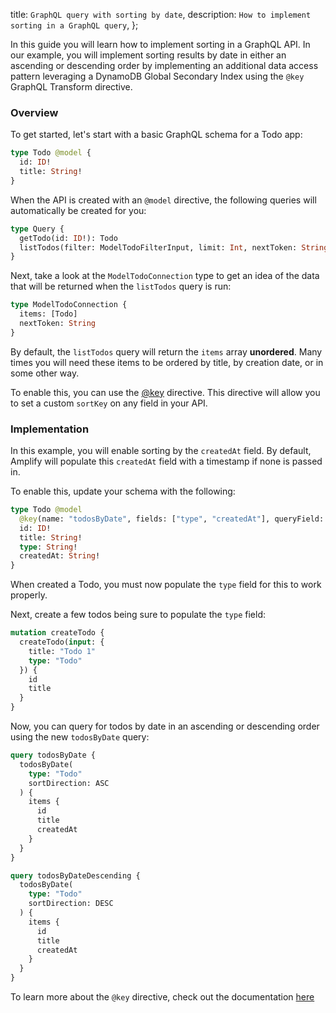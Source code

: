   title: `GraphQL query with sorting by date`,
  description: `How to implement sorting in a GraphQL query`,
};

In this guide you will learn how to implement sorting in a GraphQL API. In our example, you will implement sorting results by date in either an ascending or descending order by implementing an additional data access pattern leveraging a DynamoDB Global Secondary Index using the `@key` GraphQL Transform directive.

### Overview

To get started, let's start with a basic GraphQL schema for a Todo app:

```graphql
type Todo @model {
  id: ID!
  title: String!
}
```

When the API is created with an `@model` directive, the following queries will automatically be created for you:

```graphql
type Query {
  getTodo(id: ID!): Todo
  listTodos(filter: ModelTodoFilterInput, limit: Int, nextToken: String): ModelTodoConnection
}
```

Next, take a look at the `ModelTodoConnection` type to get an idea of the data that will be returned when the `listTodos` query is run:

```graphql
type ModelTodoConnection {
  items: [Todo]
  nextToken: String
}
```

By default, the `listTodos` query will return the `items` array __unordered__. Many times you will need these items to be ordered by title, by creation date, or in some other way.

To enable this, you can use the [@key](/cli/graphql-transformer/key) directive. This directive will allow you to set a custom `sortKey` on any field in your API.

### Implementation

In this example, you will enable sorting by the `createdAt` field. By default, Amplify will populate this `createdAt` field with a timestamp if none is passed in.

To enable this, update your schema with the following:

```graphql
type Todo @model
  @key(name: "todosByDate", fields: ["type", "createdAt"], queryField: "todosByDate") {
  id: ID!
  title: String!
  type: String!
  createdAt: String!
}
```

<Callout>

When created a Todo, you must now populate the `type` field for this to work properly.

</Callout>

Next, create a few todos being sure to populate the `type` field:

```graphql
mutation createTodo {
  createTodo(input: {
    title: "Todo 1"
    type: "Todo"
  }) {
    id
    title
  }
}
```

Now, you can query for todos by date in an ascending or descending order using the new `todosByDate` query:

```graphql
query todosByDate {
  todosByDate(
    type: "Todo"
    sortDirection: ASC
  ) {
    items {
      id
      title
      createdAt
    }
  }
}

query todosByDateDescending {
  todosByDate(
    type: "Todo"
    sortDirection: DESC
  ) {
    items {
      id
      title
      createdAt
    }
  }
}
```

To learn more about the `@key` directive, check out the documentation [here](/cli/graphql-transformer/key)
